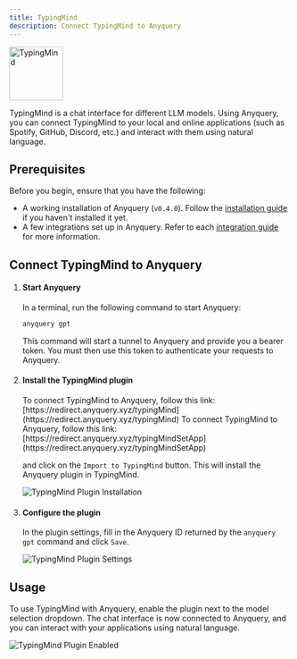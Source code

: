 ```yaml
---
title: TypingMind
description: Connect TypingMind to Anyquery
---
```



<img src="https://www.typingmind.com/logo.png" alt="TypingMind" width="96" />

TypingMind is a chat interface for different LLM models. Using Anyquery, you can connect TypingMind to your local and online applications (such as Spotify, GitHub, Discord, etc.) and interact with them using natural language.

## Prerequisites

Before you begin, ensure that you have the following:

- A working installation of Anyquery (`v0.4.0`). Follow the [installation guide](/docs/#installation) if you haven't installed it yet.
- A few integrations set up in Anyquery. Refer to each [integration guide](/integrations) for more information.

## Connect TypingMind to Anyquery

<Steps>

1. #### Start Anyquery

    In a terminal, run the following command to start Anyquery:

    ```bash title="Terminal"
    anyquery gpt
    ```

    This command will start a tunnel to Anyquery and provide you a bearer token. You must then use this token to authenticate your requests to Anyquery.

2. #### Install the TypingMind plugin

    <Tabs>
        <TabItem label="TypingMind">
        To connect TypingMind to Anyquery, follow this link:
            [https://redirect.anyquery.xyz/typingMind](https://redirect.anyquery.xyz/typingMind)
        </TabItem>
        <TabItem label="TypingMind with SetApp">
        To connect TypingMind to Anyquery, follow this link:
            [https://redirect.anyquery.xyz/typingMindSetApp](https://redirect.anyquery.xyz/typingMindSetApp)
        </TabItem>
    </Tabs>

    and click on the `Import to TypingMind` button. This will install the Anyquery plugin in TypingMind.

    ![TypingMind Plugin Installation](/images/docs/llm/typingmind-install.png)

3. #### Configure the plugin

    In the plugin settings, fill in the Anyquery ID returned by the `anyquery gpt` command and click `Save`.

    ![TypingMind Plugin Settings](/images/docs/llm/typingmind-settings.png)


</Steps>

## Usage

To use TypingMind with Anyquery, enable the plugin next to the model selection dropdown. The chat interface is now connected to Anyquery, and you can interact with your applications using natural language.

![TypingMind Plugin Enabled](/images/docs/llm//typingmind-enable.png)
